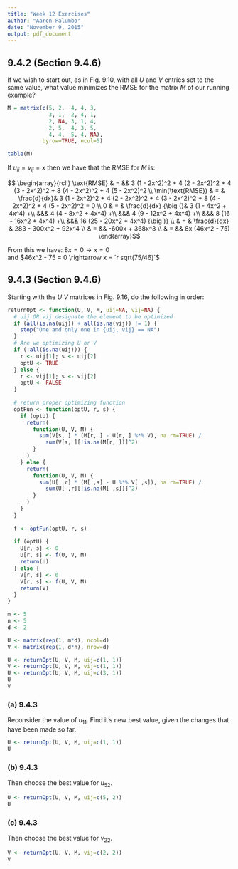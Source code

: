 ```yaml
---
title: "Week 12 Exercises"
author: "Aaron Palumbo"
date: "November 9, 2015"
output: pdf_document
---
```


## 9.4.2 (Section 9.4.6)

If we wish to start out, as in Fig. 9.10, with all $U$ and $V$ entries set to the same value, what value minimizes the RMSE for the matrix $M$ of our running example?

```r
M = matrix(c(5, 2,  4, 4, 3, 
             3, 1,  2, 4, 1,
             2, NA, 3, 1, 4,
             2, 5,  4, 3, 5,
             4, 4,  5, 4, NA),
           byrow=TRUE, ncol=5)

table(M)
```


If $u_{ij} = v_{ij} = x$ then we have that the RMSE for $M$ is:

$$
\begin{array}{rcll}
  \text{RMSE} & = &&
  3 (1 - 2x^2)^2 + 
  4 (2 - 2x^2)^2 + 
  4 (3 - 2x^2)^2 + 
  8 (4 - 2x^2)^2 + 
  4 (5 - 2x^2)^2
  \\
  \min(\text{RMSE}) & = & \frac{d}{dx}&
  3 (1 - 2x^2)^2 + 
  4 (2 - 2x^2)^2 + 
  4 (3 - 2x^2)^2 + 
  8 (4 - 2x^2)^2 + 
  4 (5 - 2x^2)^2 = 0
  \\
  0 & = & 
  \frac{d}{dx} {\big (}&
      3  (1  - 4x^2  + 4x^4) +\\
  &&& 4  (4  - 8x^2  + 4x^4) +\\
  &&& 4  (9  - 12x^2 + 4x^4) +\\
  &&& 8  (16 - 16x^2 + 4x^4) +\\
  &&& 16 (25 - 20x^2 + 4x^4)
  {\big )}
  \\
  & = &
  \frac{d}{dx} &
  283 - 300x^2 + 92x^4
  \\
  & = && -600x + 368x^3
  \\
  & = && 8x (46x^2 - 75)
\end{array}$$

From this we have: $8x = 0 \rightarrow x = 0$  
and $46x^2 - 75 = 0 \rightarrow x = `r sqrt(75/46)`$

## 9.4.3 (Section 9.4.6)

Starting with the $U$ $V$ matrices in Fig. 9.16, do the following in order:

```r
returnOpt <- function(U, V, M, uij=NA, vij=NA) {
  # uij OR vij designate the element to be optimized
  if (all(is.na(uij)) + all(is.na(vij)) != 1) {
    stop("One and only one in {uij, vij} == NA")
  }
  # Are we optimizing U or V
  if (!all(is.na(uij))) {
    r <- uij[1]; s <- uij[2]
    optU <- TRUE
  } else {
    r <- vij[1]; s <- vij[2]
    optU <- FALSE
  }
  
  # return proper optimizing function
  optFun <- function(optU, r, s) {
    if (optU) {
      return(
        function(U, V, M) {
          sum(V[s, ] * (M[r, ] - U[r, ] %*% V), na.rm=TRUE) / 
            sum(V[s, ][!is.na(M[r, ])]^2)
        }
      )
    } else {
      return(
        function(U, V, M) {
          sum(U[ ,r] * (M[ ,s] - U %*% V[ ,s]), na.rm=TRUE) / 
            sum(U[ ,r][!is.na(M[ ,s])]^2)
        }
      )
    }
  }
  
  f <- optFun(optU, r, s)
  
  if (optU) {
    U[r, s] <- 0
    U[r, s] <- f(U, V, M)
    return(U)
  } else {
    V[r, s] <- 0
    V[r, s] <- f(U, V, M)
    return(V)
  }
}
```

```r
m <- 5
n <- 5
d <- 2

U <- matrix(rep(1, m*d), ncol=d)
V <- matrix(rep(1, d*n), nrow=d)

U <- returnOpt(U, V, M, uij=c(1, 1))
V <- returnOpt(U, V, M, vij=c(1, 1))
U <- returnOpt(U, V, M, uij=c(3, 1))
U
V
```

### (a) 9.4.3

Reconsider the value of $u_{11}$. Find it's new best value, given the changes that  have been made so far.

```r
U <- returnOpt(U, V, M, uij=c(1, 1))
U
```


### (b) 9.4.3

Then choose the best value for $u_{52}$.

```r
U <- returnOpt(U, V, M, uij=c(5, 2))
U
```


### (c) 9.4.3

Then choose the best value for $v_{22}$.

```r
V <- returnOpt(U, V, M, vij=c(2, 2))
V
```





